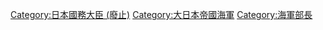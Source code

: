 [[Category:日本國務大臣_(廢止)|Category:日本國務大臣 (廢止)]]
[[Category:大日本帝國海軍|Category:大日本帝國海軍]]
[[Category:海軍部長|Category:海軍部長]]